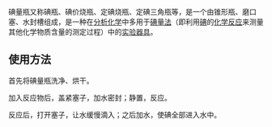 {{stub|time=2014-07-06T21:01:20+08:00}}
碘量瓶又称碘瓶、碘价烧瓶、定碘烧瓶、定碘三角瓶等，是一个由锥形瓶、磨口塞、水封槽组成，是一种在[[分析化学|分析化学]]中多用于[[碘量法|碘量法]]（即利用[[碘|碘]]的[[化学反应|化学反应]]来测量其他化学物质含量的测定过程）中的[[实验器具|实验器具]]。

==使用方法==
首先将碘量瓶洗净、烘干。

加入反应物后，盖紧塞子，加水密封；静置，反应。

反应后，打开塞子，让水缓慢滴入；之后加水，使碘全部进入水中。